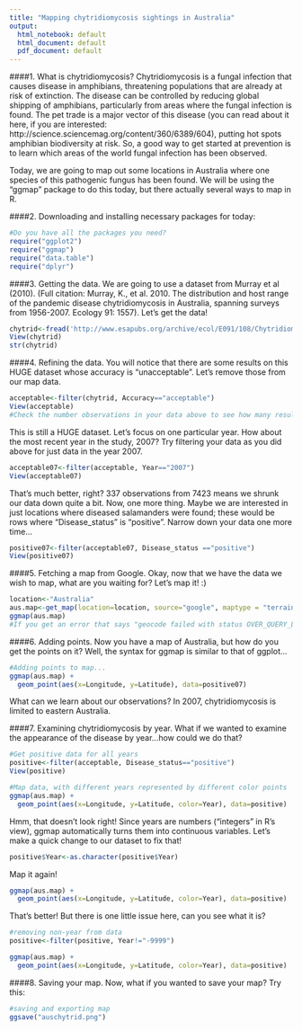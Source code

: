 ```yaml
---
title: "Mapping chytridiomycosis sightings in Australia"
output:
  html_notebook: default
  html_document: default
  pdf_document: default
---
```

####1. What is chytridiomycosis?
Chytridiomycosis is a fungal infection that causes disease in amphibians, threatening populations that are already at risk of extinction. The disease can be controlled by reducing global shipping of amphibians, particularly from areas where the fungal infection is found. The pet trade is a major vector of this disease (you can read about it here, if you are interested: http://science.sciencemag.org/content/360/6389/604), putting hot spots amphibian biodiversity at risk. So, a good way to get started at prevention is to learn which areas of the world fungal infection has been observed. 

Today, we are going to map out some locations in Australia where one species of this pathogenic fungus has been found. We will be using the "ggmap" package to do this today, but there actually several ways to map in R.

####2. Downloading and installing necessary packages for today:
```r
#Do you have all the packages you need?
require("ggplot2")
require("ggmap")
require("data.table")
require("dplyr")
```
####3. Getting the data.
We are going to use a dataset from Murray et al (2010). (Full citation: Murray, K., et al. 2010. The distribution and host range of the pandemic disease chytridiomycosis in Australia, spanning surveys from 1956-2007. Ecology 91: 1557).
Let's get the data!
```r
chytrid<-fread('http://www.esapubs.org/archive/ecol/E091/108/Chytridiomycosis_data_1956_2007.txt')
View(chytrid)
str(chytrid)
```
####4. Refining the data.
You will notice that there are some results on this HUGE dataset whose accuracy is "unacceptable". Let's remove those from our map data.
```r
acceptable<-filter(chytrid, Accuracy=="acceptable")
View(acceptable)
#Check the number observations in your data above to see how many results were deemed unacceptable!
```

This is still a HUGE dataset. Let's focus on one particular year. How about the most recent year in the study, 2007? Try filtering your data as you did above for just data in the year 2007.
```r
acceptable07<-filter(acceptable, Year=="2007")
View(acceptable07)
```
That's much better, right? 337 observations from 7423 means we shrunk our data down quite a bit. Now, one more thing. Maybe we are interested in just locations where diseased salamanders were found; these would be rows where "Disease_status" is "positive". Narrow down your data one more time...
```r
positive07<-filter(acceptable07, Disease_status =="positive")
View(positive07)
```

####5. Fetching a map from Google.
Okay, now that we have the data we wish to map, what are you waiting for? Let's map it! :)

```r
location<-"Australia"
aus.map<-get_map(location=location, source="google", maptype = "terrain", zoom=4)
ggmap(aus.map)
#If you get an error that says "geocode failed with status OVER_QUERY_LIMIT, location = "Australia", just rerun the chunk until it works!
```
####6. Adding points.
Now you have a map of Australia, but how do you get the points on it? Well, the syntax for ggmap is similar to that of ggplot...

```r
#Adding points to map...
ggmap(aus.map) +
  geom_point(aes(x=Longitude, y=Latitude), data=positive07)
```
What can we learn about our observations? In 2007, chytridiomycosis is limited to eastern Australia. 

####7. Examining chytridiomycosis by year.
What if we wanted to examine the appearance of the disease by year...how could we do that?
```r
#Get positive data for all years
positive<-filter(acceptable, Disease_status=="positive")
View(positive)
```


```r

#Map data, with different years represented by different color points
ggmap(aus.map) +
  geom_point(aes(x=Longitude, y=Latitude, color=Year), data=positive)
```
Hmm, that doesn't look right! Since years are numbers ("integers" in R's view), ggmap automatically turns them into continuous variables. Let's make a quick change to our dataset to fix that!

```r
positive$Year<-as.character(positive$Year)
```

Map it again!
```r
ggmap(aus.map) +
  geom_point(aes(x=Longitude, y=Latitude, color=Year), data=positive)
```

That's better! But there is one little issue here, can you see what it is?
```r
#removing non-year from data
positive<-filter(positive, Year!="-9999")
```

```r
ggmap(aus.map) +
  geom_point(aes(x=Longitude, y=Latitude, color=Year), data=positive)
```

####8. Saving your map.
Now, what if you wanted to save your map? Try this:

```r
#saving and exporting map
ggsave("auschytrid.png")
```



